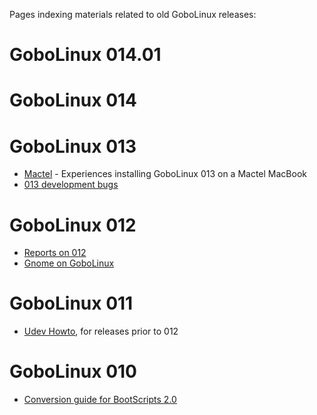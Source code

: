 Pages indexing materials related to old GoboLinux releases:

=GoboLinux 014.01=

=GoboLinux 014=

=GoboLinux 013=
* [[Mactel]] - Experiences installing GoboLinux 013 on a Mactel MacBook
* [[013 development bugs]]

=GoboLinux 012=
* [[Reports on 012]]
* [[Gnome on GoboLinux]]

=GoboLinux 011=
* [[Udev Howto]], for releases prior to 012

=GoboLinux 010=
* [[Conversion guide for BootScripts 2.0]]